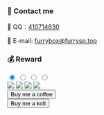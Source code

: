 
<head>
<script src="https://fastly.jsdelivr.net/gh/SurpriseLon/Fontawesome-6@main/js/all.js" async=""></script>
<script src="https://unpkg.com/@waline/client@v2/dist/waline.js"></script>
<script src="https://unpkg.com/artplayer/dist/artplayer.js"></script>
<script src="https://onedrive-vercel-index-beta-pearl.vercel.app/api/raw/?path=/wiki/common-en.js"></script>
<script src="https://onedrive-vercel-index-beta-pearl.vercel.app/api/raw/?path=/wiki/video.js"></script>
<link
    rel="stylesheet"
    href="https://unpkg.com/@waline/client@v2/dist/waline.css"
  />
 <script async src="https://pagead2.googlesyndication.com/pagead/js/adsbygoogle.js?client=ca-pub-8434505608196685"
     crossorigin="anonymous"></script>
</head>
<div class="relative mx-auto mt-12 w-full max-w-4xl rounded-3xl border border-gray-300 shadow-2xl lg:mt-20 dark:border-gray-700 yt-video artplayer-app"></div>

### 💬 Contact me

<p>🐧 QQ：<a href="http://wpa.qq.com/msgrd?v=3&amp;uin=410714630&amp;site=qq&amp;menu=yes" target="_blank" rel="noopener noreferrer">410714630</a></p>
<p>📮 E-mail: <a href="mailto:furrybox@furrysp.top" target="_blank" rel="noopener noreferrer">furrybox@furrysp.top</a></p>

### 💰️ Reward

<div class="px-4 mx-auto text-center md:max-w-screen-md lg:max-w-screen-lg lg:px-36">
<input type="radio" name="tab" id="wechat" class="hidden" checked/>
<input type="radio" name="tab" id="alipay" class="hidden"/>
<input type="radio" name="tab" id="coffee" class="hidden"/>
<input type="radio" name="tab" id="kofi" class="hidden"/>

<div class="my-4 nav">
<label for="wechat">
<span class="py-2 px-5 rounded-full inline-block"><img src="https://onedrive-vercel-index-beta-pearl.vercel.app/api/raw/?path=/wiki/juz-x4.webp" class="h-8" style={{ width: "42px", height: "42px" }}/></span>
</label>
<label for="alipay">
<span class="py-2 px-5 rounded-full inline-block"><img src="https://onedrive-vercel-index-beta-pearl.vercel.app/api/raw/?path=/wiki/qpj-x4.webp" class="h-8" style={{ width: "42px", height: "42px" }}/></span>
</label>
<label for="coffee">
<span class="py-2 px-5 rounded-full inline-block"><img src="https://onedrive-vercel-index-beta-pearl.vercel.app/api/raw/?path=/wiki/x0NbX46U-x4.webp" class="h-8" style={{ width: "42px", height: "42px" }}/></span>
</label>
<label for="kofi">
<span class="py-2 px-5 rounded-full inline-block"><img src="https://onedrive-vercel-index-beta-pearl.vercel.app/api/raw/?path=/wiki/oPEVkwR8-x4.webp" class="h-8" style={{ width: "42px", height: "42px" }}/></span>
</label>
</div>    

<div class="max-w-md mx-auto rounded-xl shadow-md overflow-hidden md:max-w-2xl hidden tab-wechat">
<img class="rounded-t-lg" src="https://s2.loli.net/2022/03/16/9exFly4Ym3nAavw.png" alt="" />
</div>
<div class="max-w-md mx-auto rounded-xl shadow-md overflow-hidden md:max-w-2xl hidden tab-alipay">
<img class="rounded-t-lg" src="https://s2.loli.net/2022/03/16/jnAGsWkpN4KguS9.png" alt="" />
</div> 
<div class="max-w-md mx-auto rounded-xl shadow-md overflow-hidden md:max-w-2xl hidden tab-coffee">
<Link to="https://www.buymeacoffee.com/DragonJayCN">
<button type="button" class="text-white bg-blue-700 hover:bg-blue-800 focus:ring-4 focus:outline-none focus:ring-blue-300 font-medium rounded-lg text-sm px-5 py-2.5 text-center inline-flex items-center mr-2 dark:bg-blue-600 dark:hover:bg-blue-700 dark:focus:ring-blue-800">
  <i class="fa-duotone fa-cup-togo mr-2 -ml-1 w-5 h-5"></i>
  Buy me a coffee
</button>
</Link>
</div>
<div class="max-w-md mx-auto rounded-xl shadow-md overflow-hidden md:max-w-2xl hidden tab-kofi">
<Link to="https://ko-fi.com/dragonjay">
<button type="button" class="text-white bg-blue-700 hover:bg-blue-800 focus:ring-4 focus:outline-none focus:ring-blue-300 font-medium rounded-lg text-sm px-5 py-2.5 text-center inline-flex items-center mr-2 dark:bg-blue-600 dark:hover:bg-blue-700 dark:focus:ring-blue-800">
  <i class="fa-duotone fa-cup-togo mr-2 -ml-1 w-5 h-5"></i>
  Buy me a kofi
</button>
</Link>
</div>    
</div> 

<div id="waline"></div>